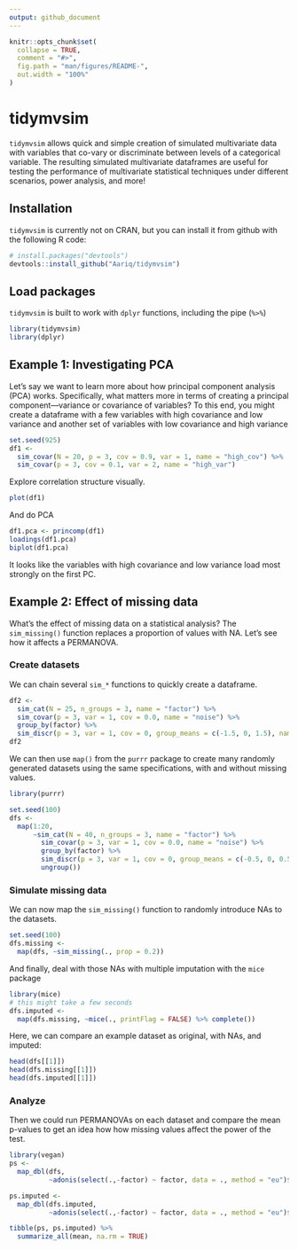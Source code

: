 ```yaml
---
output: github_document
---
```


<!-- README.md is generated from README.Rmd. Please edit that file -->

```r
knitr::opts_chunk$set(
  collapse = TRUE,
  comment = "#>",
  fig.path = "man/figures/README-",
  out.width = "100%"
)
```

# tidymvsim

`tidymvsim` allows quick and simple creation of simulated multivariate data with variables that co-vary or discriminate between levels of a categorical variable.  The resulting simulated multivariate dataframes are useful for testing the performance of multivariate statistical techniques under different scenarios, power analysis, and more!

## Installation

`tidymvsim` is currently not on CRAN, but you can install it from github with the following R code:

``` r
# install.packages("devtools")
devtools::install_github("Aariq/tidymvsim")
```

## Load packages

`tidymvsim` is built to work with `dplyr` functions, including the pipe (` %>% `)

```r
library(tidymvsim)
library(dplyr)
```

## Example 1: Investigating PCA

Let's say we want to learn more about how principal component analysis (PCA) works.  Specifically, what matters more in terms of creating a principal component---variance or covariance of variables? To this end, you might create a dataframe with a few variables with high covariance and low variance and another set of variables with low covariance and high variance

```R
set.seed(925)
df1 <- 
  sim_covar(N = 20, p = 3, cov = 0.9, var = 1, name = "high_cov") %>%
  sim_covar(p = 3, cov = 0.1, var = 2, name = "high_var") 
```

Explore correlation structure visually.

```r
plot(df1)
```

And do PCA

```r
df1.pca <- princomp(df1)
loadings(df1.pca)
biplot(df1.pca)
```

It looks like the variables with high covariance and low variance load most strongly on the first PC.

## Example 2: Effect of missing data

What's the effect of missing data on a statistical analysis? The `sim_missing()` function replaces a proportion of values with NA.  Let's see how it affects a PERMANOVA.

### Create datasets

We can chain several `sim_*` functions to quickly create a dataframe.

```r
df2 <- 
  sim_cat(N = 25, n_groups = 3, name = "factor") %>% 
  sim_covar(p = 3, var = 1, cov = 0.0, name = "noise") %>% 
  group_by(factor) %>% 
  sim_discr(p = 3, var = 1, cov = 0, group_means = c(-1.5, 0, 1.5), name  = "signal")
df2
```

We can then use `map()` from the `purrr` package to create many randomly generated datasets using the same specifications, with and without missing values.

```r
library(purrr)
```

```r
set.seed(100)
dfs <-
  map(1:20, 
      ~sim_cat(N = 40, n_groups = 3, name = "factor") %>% 
        sim_covar(p = 3, var = 1, cov = 0.0, name = "noise") %>% 
        group_by(factor) %>% 
        sim_discr(p = 3, var = 1, cov = 0, group_means = c(-0.5, 0, 0.5), name  = "signal") %>% 
        ungroup())
```

### Simulate missing data

We can now map the `sim_missing()` function to randomly introduce NAs to the datasets.

```r
set.seed(100)
dfs.missing <-
  map(dfs, ~sim_missing(., prop = 0.2))
```

And finally, deal with those NAs with multiple imputation with the `mice` package

```r
library(mice)
# this might take a few seconds
dfs.imputed <-
  map(dfs.missing, ~mice(., printFlag = FALSE) %>% complete())
```

Here, we can compare an example dataset as original, with NAs, and imputed:

```r
head(dfs[[1]])
head(dfs.missing[[1]])
head(dfs.imputed[[1]])
```

### Analyze

Then we could run PERMANOVAs on each dataset and compare the mean p-values to get an idea how how missing values affect the power of the test.

```r
library(vegan)
ps <- 
  map_dbl(dfs,
          ~adonis(select(.,-factor) ~ factor, data = ., method = "eu")$aov.tab$`Pr(>F)`[1])

ps.imputed <- 
  map_dbl(dfs.imputed,
          ~adonis(select(.,-factor) ~ factor, data = ., method = "eu")$aov.tab$`Pr(>F)`[1])

tibble(ps, ps.imputed) %>% 
  summarize_all(mean, na.rm = TRUE)
```

